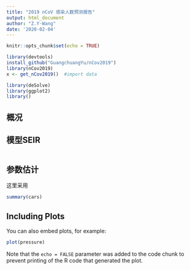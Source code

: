 ```yaml
---
title: "2019 nCoV 感染人数预测报告"
output: html_document
author: "Z.Y·Wang"
date: '2020-02-04'
---
```


```r
knitr::opts_chunk$set(echo = TRUE)

library(devtools)
install_github("GuangchuangYu/nCov2019")
library(nCov2019)
x <- get_nCov2019()  #import data

library(deSolve)
library(ggplot2)
library()
```

## 概况

## 模型SEIR

```r

```

## 参数估计
这里采用

```r
summary(cars)
```

## Including Plots

You can also embed plots, for example:

```r
plot(pressure)
```

Note that the `echo = FALSE` parameter was added to the code chunk to prevent printing of the R code that generated the plot.
